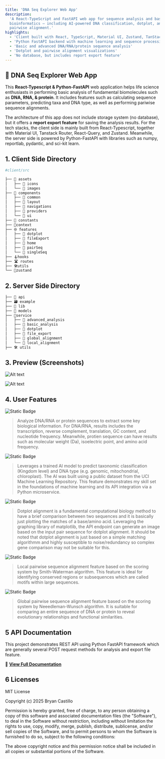 ```yaml
---
title: 'DNA Seq Explorer Web App'
description:
  'A React-TypeScript and FastAPI web app for sequence analysis and basic
  bioinformatics — including AI-powered DNA classification, dotplot, and
  pairwise alignment.'
highlights:
  - 'Client built with React, TypeScript, Material UI, Zustand, TanStack Router'
  - 'Python FastAPI backend with machine learning and sequence processing'
  - 'Basic and advanced DNA/RNA/protein sequence analysis'
  - 'Dotplot and pairwise alignment visualizations'
  - 'No database, but includes report export feature'
---
```


## 🧬 DNA Seq Explorer Web App

This **React-Typescript & Python-FastAPI** web application helps life science
enthusiasts in performing basic analysis of fundamental biomolecules such as
**DNA, RNA, & protein**. It includes features such as calculating sequence
parameters, predicting taxa and DNA type, as well as performing pariwise
sequence alignments.

The architecture of this app does not include storage system (no database), but
it offers a **report export feature** for saving the analysis results. For the
tech stacks, the client side is mainly built from React-Typescript, together
with Material UI, Tanstack Router, React-Query, and Zustand. Meanwhile, the
server side is powered by Python-FastAPI with libraries such as numpy,
reportlab, pydantic, and sci-kit learn.

## 1. Client Side Directory

```bash
#client/src

├── 📸 assets
│   ├── 📂 icons
│   └── 📂 images
├── 🧩 components
│   ├── 📂 common
│   ├── 📂 layout
│   ├── 📂 navigations
│   ├── 📂 providers
│   └── 📂 ui
├── 🔢 constants
├── 📑context
├── 🌐 features
│   ├── 📂 dotplot
│   ├── 📂 fileExport
│   ├── 📂 home
│   ├── 📂 pairSeq
│   └── 📂 singleSeq
├── 🪝hooks
├── 🛣️ routes
├── 🛠️utils
└── 📖zustand

```

## 2. Server Side Directory

```bash
├── 🛜 api
├── 🗃️ example
├── 📖 lib
├── 💾 models
├── 🔬service
│   ├── 📂 advanced_analysis
│   ├── 📂 basic_analysis
│   ├── 📂 dotplot
│   ├── 📂 file_export
│   ├── 📂 global_alignment
│   └── 📂 local_alignment
├── 🛠️ utils

```

## 3. Preview (Screenshots)

![Alt text](preview1.png)

![Alt text](preview2.png)

## 4. User Features

![Static Badge](https://img.shields.io/badge/Basic_Sequence_Analysis-%23006da3?style=flat)

> Analyze DNA/RNA or protein sequences to extract some key biological
> information. For DNA/RNA, results includes the transcription, reverse
> complement, translation, GC content, and nucleotide frequency. Meanwhile,
> protien sequence can have results such as molecular weight (Da), isoelectric
> point, and amino acid frequency.

![Static Badge](https://img.shields.io/badge/Advanced_Sequence_Analysis-%23006da3?style=flat)

> Leverages a trained AI model to predict taxonomic classification (Kingdom
> level) and DNA type (e.g. genomic, mitochondrial, chloroplast). The AI was
> built using a public dataset from the UCI Machine Learning Repository. This
> feature demonstrates my skill set in the foundations of machine learning and
> its API integration via a Python microservice.

![Static Badge](https://img.shields.io/badge/Dotplot_Pairwise_Alignment-%23006da3?style=flat)

> Dotplot alignment is a fundamental computational biology method to have a
> brief comparison between two sequences and it is basically just plotting the
> matches of a base/amino acid. Leveraging the graphing library of matplotlib,
> the API endpoint can generate an image based on the input pair sequence for
> dotplot alignment. It should be noted that dotplot alignment is just based on
> a simple matching algorithmm and highly susceptible to noise/redundancy so
> complex gene comparison may not be suitable for this.

![Static Badge](https://img.shields.io/badge/Local_Pairwise_Sequence_Analysis-%23006da3?style=flat)

> Local pairwise sequence alignment feature based on the scoring system by
> Smith-Waterman algorithm. This feature is ideal for identifying conserved
> regions or subsequences which are called motifs within large sequences.

![Static Badge](https://img.shields.io/badge/Global_Pairwise_Sequence_Analysis-%23006da3?style=flat)

> Global pairwise sequence alignment feature based on the scoring system by
> Neeedleman-Wunsch algorithm. It is suitable for comparing an entire sequence
> of DNA or protein to reveal evolutionary relationships and functional
> similarities.

## 5 API Documentation

This project demonstrates REST API using Python FastAPI framework which are
generally several POST request methods for analysis and export file feature.

📖 **[View Full Documentation](server/docs/index.md)**

## 6 Licenses

MIT License

Copyright (c) 2025 Bryan Castillo

Permission is hereby granted, free of charge, to any person obtaining a copy of
this software and associated documentation files (the "Software"), to deal in
the Software without restriction, including without limitation the rights to
use, copy, modify, merge, publish, distribute, sublicense, and/or sell copies of
the Software, and to permit persons to whom the Software is furnished to do so,
subject to the following conditions:

The above copyright notice and this permission notice shall be included in all
copies or substantial portions of the Software.
